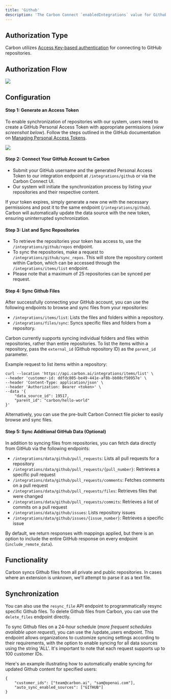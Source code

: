 ```yaml
---
title: 'Github'
description: 'The Carbon Connect `enabledIntegrations` value for Github is `GITHUB`.'
---
```


## Authorization Type

Carbon utilizes [Access Key-based authentication](https://docs.github.com/en/authentication/keeping-your-account-and-data-secure/managing-your-personal-access-tokens) for connecting to GitHub repositories.

## Authorization Flow 

<img src="/images/github.png"/>


## Configuration

#### Step 1: Generate an Access Token

To enable synchronization of repositories with our system, users need to create a GitHub Personal Access Token with appropriate permissions (*view screenshot below*). Follow the steps outlined in the GitHub documentation on [Managing Personal Access Tokens](https://docs.github.com/en/authentication/keeping-your-account-and-data-secure/managing-your-personal-access-tokens).

![](https://imagedelivery.net/_sHUUMiZokZ59YDFOZEZTw/03a2c96e-efe1-4589-fbd2-717fa2dbd000/public)

#### Step 2: Connect Your GitHub Account to Carbon
- Submit your GitHub username and the generated Personal Access Token to our integration endpoint at `/integrations/github` or via the Carbon Connect UI.
- Our system will initiate the synchronization process by listing your repositories and their respective content.

If your token expires, simply generate a new one with the necessary permissions and post it to the same endpoint (`/integrations/github`). Carbon will automatically update the data source with the new token, ensuring uninterrupted synchronization.

#### Step 3: List and Sync Repositories

- To retrieve the repositories your token has access to, use the `/integrations/github/repos` endpoint.
- To sync the repositories, make a request to `/integrations/github/sync_repos`. This will store the repository content within Carbon, which can be accessed through the `/integrations/items/list` endpoint.
- Please note that a maximum of 25 repositories can be synced per request.

#### Step 4: Sync Github Files

After successfully connecting your GitHub account, you can use the following endpoints to browse and sync files from your repositories:
- `/integrations/items/list`: Lists the files and folders within a repository.
- `/integrations/files/sync`: Syncs specific files and folders from a repository.

Carbon currently supports syncing individual folders and files within repositories, rather than entire repositories. To list the items within a repository, pass the `external_id` (Github repository ID) as the `parent_id` parameter.

Example request to list items within a repository:

```
curl --location 'https://api.carbon.ai/integrations/items/list' \
--header 'customer-id: ddfdc805-be49-441e-af8b-bb08cf50957e' \
--header 'Content-Type: application/json' \
--header 'Authorization: Bearer <token>' \
--data '{
    "data_source_id": 19517,
    "parent_id": "carbon/hello-world" 
}'
```

Alternatively, you can use the pre-built Carbon Connect file picker to easily browse and sync files.

#### Step 5: Sync Additional GitHub Data (Optional)

In addition to syncing files from repositories, you can fetch data directly from GitHub via the following endpoints:

- `/integrations/data/github/pull_requests`: Lists all pull requests for a repository
- `/integrations/data/github/pull_requests/{pull_number}`: Retrieves a specific pull request
- `/integrations/data/github/pull_requests/comments`: Fetches comments on a pull request
- `/integrations/data/github/pull_requests/files`: Retrieves files that were changed
- `/integrations/data/github/pull_requests/commits`: Retrieves a list of commits on a pull request
- `/integrations/data/github/issues`: Lists repository issues
- `/integrations/data/github/issues/{issue_number}`: Retrieves a specific issue

By default, we return responses with mappings applied, but there is an option to include the entire GitHub response on every endpoint (`include_remote_data`).


## Functionality 

Carbon syncs Github files from all private and public repositories. In cases where an extension is unknown, we'll attempt to parse it as a text file. 

## Synchronization

You can also use the `resync_file` API endpoint to programmatically resync specific Github files. To delete Github files from Carbon, you can use the `delete_files` endpoint directly.

To sync Github files on a 24-hour schedule (_more frequent schedules available upon request_), you can use the /update_users endpoint. This endpoint allows organizations to customize syncing settings according to their requirements, with the option to enable syncing for all data sources using the string 'ALL'. It's important to note that each request supports up to 100 customer IDs.

Here's an example illustrating how to automatically enable syncing for updated Github content for specified users:

```
{
    "customer_ids": ["team@carbon.ai", "sam@openai.com"],
    "auto_sync_enabled_sources": ["GITHUB"]
} 
```
